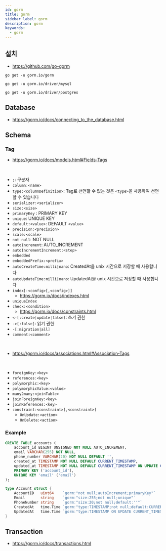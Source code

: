 ```yaml
---
id: gorm
title: gorm
sidebar_label: gorm
description: gorm
keywords:
  - gorm
---
```


## 설치

- https://github.com/go-gorm

```shell
go get -u gorm.io/gorm
```

```shell
go get -u gorm.io/driver/mysql
```

```shell
go get -u gorm.io/driver/postgres
```

## Database

- https://gorm.io/docs/connecting_to_the_database.html

## Schema

### Tag

- https://gorm.io/docs/models.html#Fields-Tags

<br />

- `;`: 구분자
- `column:<name>`
- `type:<columnDefinition>`: Tag로 선언할 수 없는 것은 `<type>`을 사용하여 선언할 수 있습니다
- `serializer:<serializer>`
- `size:<size>`
- `primaryKey` : PRIMARY KEY
- `unique`: UNIQUE KEY
- `default:<value>`: DEFAULT `<value>`
- `precision:<precision>`
- `scale:<scale>`
- `not null`: NOT NULL
- `autoIncrement`: AUTO_INCREMENT
- `autoIncrementIncrement:<step>`
- `embedded`
- `embeddedPrefix:<prefix>`
- `autoCreateTime:milli|nano`: CreatedAt을 unix 시간으로 저장할 때 사용합니다
- `autoUpdateTime:milli|nano`: UpdatedAt을 unix 시간으로 저장할 때 사용합니다
- `index[:<config>[,<config>]]`
  - https://gorm.io/docs/indexes.html
- `uniqueIndex`
- `check:<condition>`
  - https://gorm.io/docs/constraints.html
- `<-[:create|update|false]`: 쓰기 권한
- `->[:false]`: 읽기 권한
- `-[:migration|all]`
- `comment:<comment>`

<br />

- https://gorm.io/docs/associations.html#Association-Tags

<br />

- `foreignKey:<key>`
- `references:<key>`
- `polymorphic:<key>`
- `polymorphicValue:<value>`
- `many2many:<joinTable>`
- `joinForeignKey:<key>`
- `joinReferences:<key>`
- `constraint:<constraint>[,<constraint>]`
  - `OnUpdate:<action>`
  - `OnDelete:<action>`

### Example

```sql
CREATE TABLE accounts (
    account_id BIGINT UNSIGNED NOT NULL AUTO_INCREMENT,
    email VARCHAR(255) NOT NULL,
    phone_number VARCHAR(20) NOT NULL DEFAULT '',
    created_at TIMESTAMP NOT NULL DEFAULT CURRENT_TIMESTAMP,
    updated_at TIMESTAMP NOT NULL DEFAULT CURRENT_TIMESTAMP ON UPDATE CURRENT_TIMESTAMP,
    PRIMARY KEY ('account_id'),
    UNIQUE KEY 'email' ('email')
);
```

```go
type Account struct {
	AccountID   uint64    `gorm:"not null;autoIncrement;primaryKey"`
	Email       string    `gorm:"size:255;not null;unique"`
	PhoneNumber string    `gorm:"size:20;not null;default:''"`
	CreatedAt   time.Time `gorm:"type:TIMESTAMP;not null;default:CURRENT_TIMESTAMP"`
	UpdatedAt   time.Time `gorm:"type:TIMESTAMP ON UPDATE CURRENT_TIMESTAMP;not null;default:CURRENT_TIMESTAMP"`
}
```

## Transaction

- https://gorm.io/docs/transactions.html
